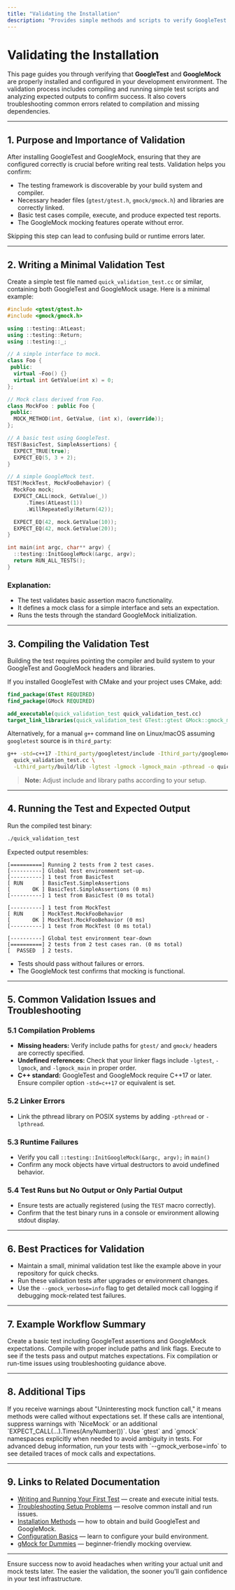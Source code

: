 ```yaml
---
title: "Validating the Installation"
description: "Provides simple methods and scripts to verify GoogleTest and GoogleMock are configured properly. Includes expected outputs and troubleshooting cues for common errors (compilation issues, missing headers, etc)."
---
```


# Validating the Installation

This page guides you through verifying that **GoogleTest** and **GoogleMock** are properly installed and configured in your development environment. The validation process includes compiling and running simple test scripts and analyzing expected outputs to confirm success. It also covers troubleshooting common errors related to compilation and missing dependencies.

---

## 1. Purpose and Importance of Validation

After installing GoogleTest and GoogleMock, ensuring that they are configured correctly is crucial before writing real tests. Validation helps you confirm:

- The testing framework is discoverable by your build system and compiler.
- Necessary header files (`gtest/gtest.h`, `gmock/gmock.h`) and libraries are correctly linked.
- Basic test cases compile, execute, and produce expected test reports.
- The GoogleMock mocking features operate without error.

Skipping this step can lead to confusing build or runtime errors later.

---

## 2. Writing a Minimal Validation Test

Create a simple test file named `quick_validation_test.cc` or similar, containing both GoogleTest and GoogleMock usage. Here is a minimal example:

```cpp
#include <gtest/gtest.h>
#include <gmock/gmock.h>

using ::testing::AtLeast;
using ::testing::Return;
using ::testing::_;

// A simple interface to mock.
class Foo {
 public:
  virtual ~Foo() {}
  virtual int GetValue(int x) = 0;
};

// Mock class derived from Foo.
class MockFoo : public Foo {
 public:
  MOCK_METHOD(int, GetValue, (int x), (override));
};

// A basic test using GoogleTest.
TEST(BasicTest, SimpleAssertions) {
  EXPECT_TRUE(true);
  EXPECT_EQ(5, 3 + 2);
}

// A simple GoogleMock test.
TEST(MockTest, MockFooBehavior) {
  MockFoo mock;
  EXPECT_CALL(mock, GetValue(_))
      .Times(AtLeast(1))
      .WillRepeatedly(Return(42));

  EXPECT_EQ(42, mock.GetValue(10));
  EXPECT_EQ(42, mock.GetValue(20));
}

int main(int argc, char** argv) {
  ::testing::InitGoogleMock(&argc, argv);
  return RUN_ALL_TESTS();
}
```

### Explanation:

- The test validates basic assertion macro functionality.
- It defines a mock class for a simple interface and sets an expectation.
- Runs the tests through the standard GoogleMock initialization.

---

## 3. Compiling the Validation Test

Building the test requires pointing the compiler and build system to your GoogleTest and GoogleMock headers and libraries.

If you installed GoogleTest with CMake and your project uses CMake, add:

```cmake
find_package(GTest REQUIRED)
find_package(GMock REQUIRED)

add_executable(quick_validation_test quick_validation_test.cc)
target_link_libraries(quick_validation_test GTest::gtest GMock::gmock_main pthread)  # pthread on Linux/macOS
```

Alternatively, for a manual `g++` command line on Linux/macOS assuming `googletest` source is in `third_party`:  

```bash
g++ -std=c++17 -Ithird_party/googletest/include -Ithird_party/googlemock/include \
  quick_validation_test.cc \
  -Lthird_party/build/lib -lgtest -lgmock -lgmock_main -pthread -o quick_validation_test
```

> **Note:** Adjust include and library paths according to your setup.

---

## 4. Running the Test and Expected Output

Run the compiled test binary:

```bash
./quick_validation_test
```

Expected output resembles:

```
[==========] Running 2 tests from 2 test cases.
[----------] Global test environment set-up.
[----------] 1 test from BasicTest
[ RUN      ] BasicTest.SimpleAssertions
[       OK ] BasicTest.SimpleAssertions (0 ms)
[----------] 1 test from BasicTest (0 ms total)

[----------] 1 test from MockTest
[ RUN      ] MockTest.MockFooBehavior
[       OK ] MockTest.MockFooBehavior (0 ms)
[----------] 1 test from MockTest (0 ms total)

[----------] Global test environment tear-down
[==========] 2 tests from 2 test cases ran. (0 ms total)
[  PASSED  ] 2 tests.
```

- Tests should pass without failures or errors.
- The GoogleMock test confirms that mocking is functional.

---

## 5. Common Validation Issues and Troubleshooting

### 5.1 Compilation Problems

- **Missing headers:** Verify include paths for `gtest/` and `gmock/` headers are correctly specified.
- **Undefined references:** Check that your linker flags include `-lgtest`, `-lgmock`, and `-lgmock_main` in proper order.
- **C++ standard:** GoogleTest and GoogleMock require C++17 or later. Ensure compiler option `-std=c++17` or equivalent is set.

### 5.2 Linker Errors

- Link the pthread library on POSIX systems by adding `-pthread` or `-lpthread`.

### 5.3 Runtime Failures

- Verify you call `::testing::InitGoogleMock(&argc, argv);` in `main()`
- Confirm any mock objects have virtual destructors to avoid undefined behavior.

### 5.4 Test Runs but No Output or Only Partial Output

- Ensure tests are actually registered (using the `TEST` macro correctly).
- Confirm that the test binary runs in a console or environment allowing stdout display.

---

## 6. Best Practices for Validation

- Maintain a small, minimal validation test like the example above in your repository for quick checks.
- Run these validation tests after upgrades or environment changes.
- Use the `--gmock_verbose=info` flag to get detailed mock call logging if debugging mock-related test failures.

---

## 7. Example Workflow Summary

<Steps>
<Step title="Write the validation test code">
Create a basic test including GoogleTest assertions and GoogleMock expectations.
</Step>
<Step title="Build the test program">
Compile with proper include paths and link flags.
</Step>
<Step title="Run the test binary">
Execute to see if the tests pass and output matches expectations.
</Step>
<Step title="Troubleshoot errors if any">
Fix compilation or run-time issues using troubleshooting guidance above.
</Step>
</Steps>

---

## 8. Additional Tips

<Tip>
If you receive warnings about "Uninteresting mock function call," it means methods were called without expectations set. If these calls are intentional, suppress warnings with `NiceMock` or an additional `EXPECT_CALL(...).Times(AnyNumber())`.
</Tip>

<Tip>
Use `gtest` and `gmock` namespaces explicitly when needed to avoid ambiguity in tests.
</Tip>

<Tip>
For advanced debug information, run your tests with `--gmock_verbose=info` to see detailed traces of mock calls and expectations.
</Tip>

---

## 9. Links to Related Documentation

- [Writing and Running Your First Test](https://path/to/getting-started/quickstart-validation/hello-test) — create and execute initial tests.
- [Troubleshooting Setup Problems](https://path/to/getting-started/troubleshooting-faq/setup-troubleshooting) — resolve common install and run issues.
- [Installation Methods](https://path/to/getting-started/prereqs-installation/installation-methods) — how to obtain and build GoogleTest and GoogleMock.
- [Configuration Basics](https://path/to/getting-started/prereqs-installation/configuration-basics) — learn to configure your build environment.
- [gMock for Dummies](https://google.github.io/googletest/gmock_for_dummies.html) — beginner-friendly mocking overview.

---

Ensure success now to avoid headaches when writing your actual unit and mock tests later. The easier the validation, the sooner you'll gain confidence in your test infrastructure.